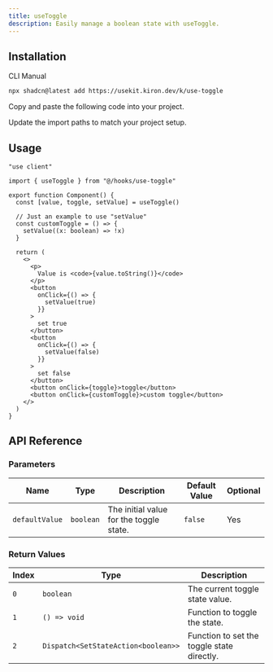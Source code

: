 ```yaml
---
title: useToggle
description: Easily manage a boolean state with useToggle.
---
```


## Installation

<CodeTabs>

<TabsList>
  <TabsTrigger value="cli">CLI</TabsTrigger>
  <TabsTrigger value="manual">Manual</TabsTrigger>
</TabsList>

<TabsContent value="cli">

```bash
npx shadcn@latest add https://usekit.kiron.dev/k/use-toggle
```

</TabsContent>

<TabsContent value="manual">

<Steps>

<Step>Copy and paste the following code into your project.</Step>

<ComponentSource name="use-toggle" />

<Step>Update the import paths to match your project setup.</Step>

</Steps>

</TabsContent>

</CodeTabs>

## Usage

```tsx {3, 6}
"use client"

import { useToggle } from "@/hooks/use-toggle"

export function Component() {
  const [value, toggle, setValue] = useToggle()

  // Just an example to use "setValue"
  const customToggle = () => {
    setValue((x: boolean) => !x)
  }

  return (
    <>
      <p>
        Value is <code>{value.toString()}</code>
      </p>
      <button
        onClick={() => {
          setValue(true)
        }}
      >
        set true
      </button>
      <button
        onClick={() => {
          setValue(false)
        }}
      >
        set false
      </button>
      <button onClick={toggle}>toggle</button>
      <button onClick={customToggle}>custom toggle</button>
    </>
  )
}
```

## API Reference

### Parameters

| Name           | Type      | Description                             | Default Value | Optional |
| -------------- | --------- | --------------------------------------- | ------------- | -------- |
| `defaultValue` | `boolean` | The initial value for the toggle state. | `false`       | Yes      |

### Return Values

| Index | Type                                | Description                                |
| ----- | ----------------------------------- | ------------------------------------------ |
| `0`   | `boolean`                           | The current toggle state value.            |
| `1`   | `() => void`                        | Function to toggle the state.              |
| `2`   | `Dispatch<SetStateAction<boolean>>` | Function to set the toggle state directly. |
